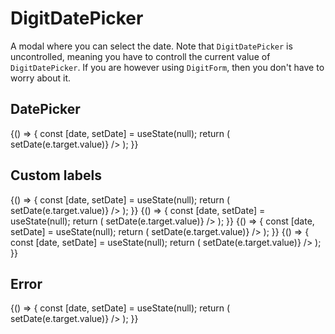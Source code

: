 
<Meta
    title="Elements|DigitDatePicker"
    component={DigitDatePicker}
/>

# DigitDatePicker

A modal where you can select the date. Note that `DigitDatePicker` is uncontrolled, meaning you have to controll the current value of `DigitDatePicker`. If you are however using `DigitForm`, then you don't have to worry about it.

## DatePicker

<Preview>
    <Story name="Normal">
        {() => {
            const [date, setDate] = useState(null);
            return (
                <DigitDatePicker
                    upperLabel="Upper label"
                    lowerLabel="Lower label"
                    value={date}
                    onChange={e => setDate(e.target.value)}
                />
            );
        }}
    </Story>
</Preview>

## Custom labels

<Preview>
    <Story name="Custom label cancel">
        {() => {
            const [date, setDate] = useState(null);
            return (
                <DigitDatePicker
                    upperLabel="Custom cancel and ok label"
                    lowerLabel="Lower label"
                    okLabel="Select date"
                    cancelLabel="Nah, don't want this"
                    value={date}
                    onChange={e => setDate(e.target.value)}
                />
            );
        }}
    </Story>
    <Story name="Custom label empty">
        {() => {
            const [date, setDate] = useState(null);
            return (
                <DigitDatePicker
                    upperLabel="Custom empty label"
                    lowerLabel="Lower label"
                    emptyLabel="Pick a date! Quick!"
                    value={date}
                    onChange={e => setDate(e.target.value)}
                />
            );
        }}
    </Story>
</Preview>

<Preview>
    <Story name="Today button">
        {() => {
            const [date, setDate] = useState(null);
            return (
                <DigitDatePicker
                    upperLabel="A 'Today' button"
                    lowerLabel="Lower label"
                    showTodayButton={true}
                    value={date}
                    onChange={e => setDate(e.target.value)}
                />
            );
        }}
    </Story>
    <Story name="Custom today label">
        {() => {
            const [date, setDate] = useState(null);
            return (
                <DigitDatePicker
                    upperLabel="Custom 'today' label"
                    lowerLabel="Lower label"
                    showTodayButton={true}
                    todayLabel="Bring me to today"
                    value={date}
                    onChange={e => setDate(e.target.value)}
                />
            );
        }}
    </Story>
</Preview>

## Error

<Preview>
    <Story name="Normal error">
        {() => {
            const [date, setDate] = useState(null);
            return (
                <DigitDatePicker
                    upperLabel="Upper label"
                    lowerLabel="Lower label"
                    error
                    errorMessage="This is an error"
                    value={date}
                    onChange={e => setDate(e.target.value)}
                />
            );
        }}
    </Story>
</Preview>

<Props of={DigitDatePicker} />
